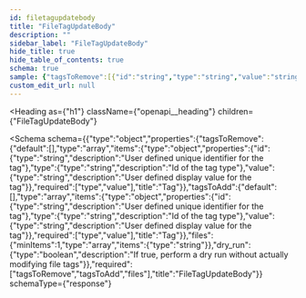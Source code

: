 ```yaml
---
id: filetagupdatebody
title: "FileTagUpdateBody"
description: ""
sidebar_label: "FileTagUpdateBody"
hide_title: true
hide_table_of_contents: true
schema: true
sample: {"tagsToRemove":[{"id":"string","type":"string","value":"string"}],"tagsToAdd":[{"id":"string","type":"string","value":"string"}],"files":["string"],"dry_run":true}
custom_edit_url: null
---
```



<Heading
  as={"h1"}
  className={"openapi__heading"}
  children={"FileTagUpdateBody"}
>
</Heading>





<Schema
  schema={{"type":"object","properties":{"tagsToRemove":{"default":[],"type":"array","items":{"type":"object","properties":{"id":{"type":"string","description":"User defined unique identifier for the tag"},"type":{"type":"string","description":"Id of the tag type"},"value":{"type":"string","description":"User defined display value for the tag"}},"required":["type","value"],"title":"Tag"}},"tagsToAdd":{"default":[],"type":"array","items":{"type":"object","properties":{"id":{"type":"string","description":"User defined unique identifier for the tag"},"type":{"type":"string","description":"Id of the tag type"},"value":{"type":"string","description":"User defined display value for the tag"}},"required":["type","value"],"title":"Tag"}},"files":{"minItems":1,"type":"array","items":{"type":"string"}},"dry_run":{"type":"boolean","description":"If true, perform a dry run without actually modifying file tags"}},"required":["tagsToRemove","tagsToAdd","files"],"title":"FileTagUpdateBody"}}
  schemaType={"response"}
>
  
</Schema>
            